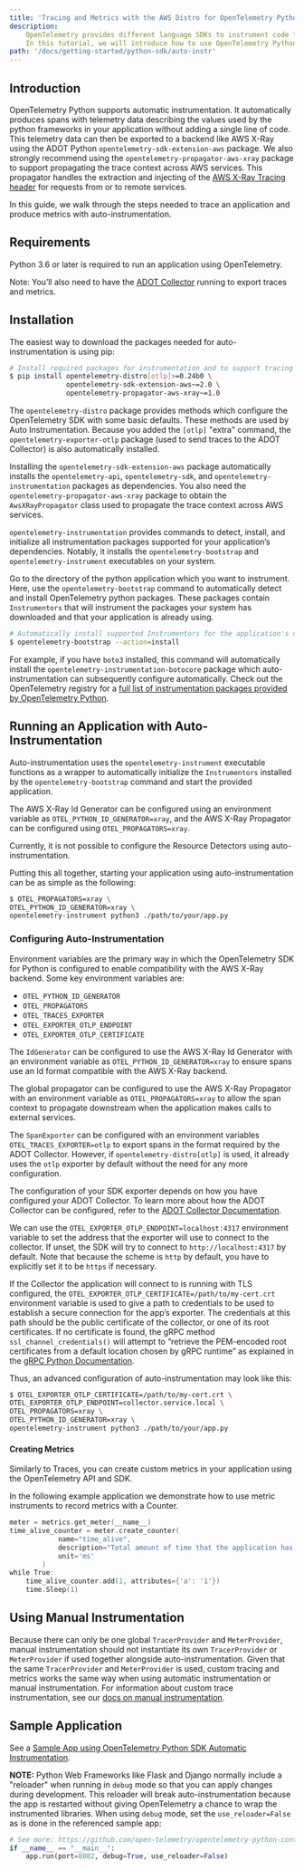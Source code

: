 ```yaml
---
title: 'Tracing and Metrics with the AWS Distro for OpenTelemetry Python Auto-Instrumentation'
description:
    OpenTelemetry provides different language SDKs to instrument code for collecting telemetry data in the application.
    In this tutorial, we will introduce how to use OpenTelemetry Python SDK for traces and metrics instrumentation in the application...
path: '/docs/getting-started/python-sdk/auto-instr'
---
```



## Introduction

OpenTelemetry Python supports automatic instrumentation. It automatically produces spans with telemetry data describing the values used by the python frameworks in your application without adding a single line of code. This telemetry data can then be exported to a backend like AWS X-Ray using the ADOT Python `opentelemetry-sdk-extension-aws` package. We also strongly recommend using the `opentelemetry-propagator-aws-xray` package to support propagating the trace context across AWS services. This propagator handles the extraction and injecting of the [AWS X-Ray Tracing header](https://docs.aws.amazon.com/xray/latest/devguide/xray-concepts.html#xray-concepts-tracingheader) for requests from or to remote services.

In this guide, we walk through the steps needed to trace an application and produce metrics with auto-instrumentation.

<SectionSeparator />

## Requirements

Python 3.6 or later is required to run an application using OpenTelemetry.

Note: You’ll also need to have the [ADOT Collector](https://aws-otel.github.io/docs/getting-started/collector) running to export traces and metrics.

<SectionSeparator />

## Installation

The easiest way to download the packages needed for auto-instrumentation is using pip:

```bash
# Install required packages for instrumentation and to support tracing with AWS X-Ray
$ pip install opentelemetry-distro[otlp]>=0.24b0 \
              opentelemetry-sdk-extension-aws~=2.0 \
              opentelemetry-propagator-aws-xray~=1.0
```

The `opentelemetry-distro` package provides methods which configure the OpenTelemetry SDK with some basic defaults. These methods are used by Auto Instrumentation. Because you added the `[otlp]` "extra" command, the `opentelemetry-exporter-otlp` package (used to send traces to the ADOT Collector) is also automatically installed.

Installing the `opentelemetry-sdk-extension-aws` package automatically installs the `opentelemetry-api`, `opentelemetry-sdk`, and `opentelemetry-instrumentation` packages as dependencies. You also need the `opentelemetry-propagator-aws-xray` package to obtain the `AwsXRayPropagator` class used to propagate the trace context across AWS services.

`opentelemetry-instrumentation` provides commands to detect, install, and initialize all instrumentation packages supported for your application’s dependencies. Notably, it installs the `opentelemetry-bootstrap` and `opentelemetry-instrument` executables on your system.

Go to the directory of the python application which you want to instrument. Here, use the `opentelemetry-bootstrap` command to automatically detect and install OpenTelemetry python packages. These packages contain `Instrumentors` that will instrument the packages your system has downloaded and that your application is already using.

```bash
# Automatically install supported Instrumentors for the application's dependencies
$ opentelemetry-bootstrap --action=install
```

For example, if you have `boto3` installed, this command will automatically install the `opentelemetry-instrumentation-botocore` package which auto-instrumentation can subsequently configure automatically. Check out the OpenTelemetry registry for a [full list of instrumentation packages provided by OpenTelemetry Python](https://opentelemetry.io/registry/?s=&component=instrumentation&language=python).

## Running an Application with Auto-Instrumentation

Auto-instrumentation uses the `opentelemetry-instrument` executable functions as a wrapper to automatically initialize the `Instrumentors` installed by the `opentelemetry-bootstrap` command and start the provided application.

The AWS X-Ray Id Generator can be configured using an environment variable as `OTEL_PYTHON_ID_GENERATOR=xray`, and the AWS X-Ray Propagator can be configured using `OTEL_PROPAGATORS=xray`.

Currently, it is not possible to configure the Resource Detectors using auto-instrumentation.

Putting this all together, starting your application using auto-instrumentation can be as simple as the following:

```bash
$ OTEL_PROPAGATORS=xray \
OTEL_PYTHON_ID_GENERATOR=xray \
opentelemetry-instrument python3 ./path/to/your/app.py
```

### Configuring Auto-Instrumentation

Environment variables are the primary way in which the OpenTelemetry SDK for Python is configured to enable compatibility with the AWS X-Ray backend. Some key environment variables are:

* `OTEL_PYTHON_ID_GENERATOR`
* `OTEL_PROPAGATORS`
* `OTEL_TRACES_EXPORTER`
* `OTEL_EXPORTER_OTLP_ENDPOINT`
* `OTEL_EXPORTER_OTLP_CERTIFICATE`

The `IdGenerator` can be configured to use the AWS X-Ray Id Generator with an environment variable as `OTEL_PYTHON_ID_GENERATOR=xray` to ensure spans use an Id format compatible with the AWS X-Ray backend.

The global propagator can be configured to use the AWS X-Ray Propagator with an environment variable as `OTEL_PROPAGATORS=xray` to allow the span context to propagate downstream when the application makes calls to external services.

The `SpanExporter` can be configured with an environment variables `OTEL_TRACES_EXPORTER=otlp` to export spans in the format required by the ADOT Collector. However, if `opentelemetry-distro[otlp]` is used, it already uses the `otlp` exporter by default without the need for any more configuration.

The configuration of your SDK exporter depends on how you have configured your ADOT Collector. To learn more about how the ADOT Collector can be configured, refer to the [ADOT Collector Documentation](https://aws-otel.github.io/docs/getting-started/collector).

We can use the `OTEL_EXPORTER_OTLP_ENDPOINT=localhost:4317` environment variable to set the address that the exporter will use to connect to the collector. If unset, the SDK will try to connect to `http://localhost:4317` by default. Note that because the scheme is `http` by default, you have to explicitly set it to be `https` if necessary.

If the Collector the application will connect to is running with TLS configured, the `OTEL_EXPORTER_OTLP_CERTIFICATE=/path/to/my-cert.crt` environment variable is used to give a path to credentials to be used to establish a secure connection for the app’s exporter. The credentials at this path should be the public certificate of the collector, or one of its root certificates. If no certificate is found, the gRPC method `ssl_channel_credentials()` will attempt to “retrieve the PEM-encoded root certificates from a default location chosen by gRPC runtime” as explained in the [gRPC Python Documentation](https://grpc.github.io/grpc/python/grpc.html?highlight=ssl_channel_credentials).

Thus, an advanced configuration of auto-instrumentation may look like this:

```bash
$ OTEL_EXPORTER_OTLP_CERTIFICATE=/path/to/my-cert.crt \
OTEL_EXPORTER_OTLP_ENDPOINT=collector.service.local \
OTEL_PROPAGATORS=xray \
OTEL_PYTHON_ID_GENERATOR=xray \
opentelemetry-instrument python3 ./path/to/your/app.py
```

#### Creating Metrics

Similarly to Traces, you can create custom metrics in your application using the OpenTelemetry API and SDK.

In the following example application we demonstrate how to use metric instruments to record metrics with a Counter.
```go lineNumbers=true
meter = metrics.get_meter(__name__)
time_alive_counter = meter.create_counter(
            name="time_alive",
            description="Total amount of time that the application has been alive",
            unit='ms'
        )
while True:
    time_alive_counter.add(1, attributes={'a': '1'})
    time.Sleep(1)
```

<SectionSeparator />

## Using Manual Instrumentation

Because there can only be one global `TracerProvider` and `MeterProvider`, manual instrumentation should not instantiate its own `TracerProvider` or `MeterProvider` if used together alongside auto-instrumentation. Given that the same `TracerProvider` and `MeterProvider` is used, custom tracing and metrics works the same way when using automatic instrumentation or manual instrumentation. For information about custom trace instrumentation, see our [docs on manual instrumentation](/docs/getting-started/python-sdk/manual-instr).

<SectionSeparator />

## Sample Application

See a [Sample App using OpenTelemetry Python SDK Automatic Instrumentation](https://github.com/aws-observability/aws-otel-community/tree/master/sample-apps/python-auto-instrumentation-sample-app).

**NOTE:** Python Web Frameworks like Flask and Django normally include a "reloader" when running in `debug` mode so that you can apply changes during development. This reloader will break auto-instrumentation because the app is restarted without giving OpenTelemetry a chance to wrap the instrumented libraries. When using `debug` mode, set the `use_reloader=False` as is done in the referenced sample app:

```python
# See more: https://github.com/open-telemetry/opentelemetry-python-contrib/issues/546
if __name__ == "__main__":
    app.run(port=8082, debug=True, use_reloader=False)
```
